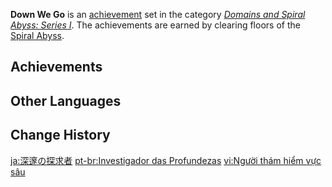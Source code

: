 {{Achievement Set Infobox
|primogems    = {{Achievement/Primogems|Down We Go}}
|total        = {{Achievement/Total|Down We Go}}
|category     = Domains and Spiral Abyss: Series I
}}
'''Down We Go''' is an [[achievement]] set in the category ''[[Domains and Spiral Abyss: Series I]]''. The achievements are earned by clearing floors of the [[Spiral Abyss]].

==Achievements==
{{Achievements by Category Table|Down We Go}}
<!--
==Notes==

==Trivia==
-->
==Other Languages==
{{Other Languages
|en      = Down We Go
|zhs     = 深邃的探究者
|zhs_rm  = Shēnsuì de Tànjiù Zhě
|zht     = 深邃的探究者
|zht_rm  = Shēnsuì de Tànjiù Zhě
|zh_tl   = Investigator of the Depths
|ja      = 深邃の探究者
|ja_rm   = Shinsui no Tankyuusha
|ja_tl   = Investigator of the Depths
|ko      = 심연의 탐구자
|ko_rm   = Simyeon-ui Tamguja
|ko_tl   = Investigator of the Abyss
|es      = Investigador de las profundidades
|es_tl   = Investigator of the Depths
|fr      = Vers les profondeurs et au-delà
|fr_tl   = To the Depths and Beyond
|fr_note = Refers to the [[Adventurers' Guild]]'s motto, {{fr|Vers les étoiles et au-delà !|tl=To the stars and beyond!}} equivalent to the English version "Ad astra abyssosque!".
|ru      = Мы идём ко дну
|ru_tl   = We Are Going to the Bottom
|th      = สำรวจลึกลงไปในแกนโลก
|th_rm   = 
|th_tl   = 
|vi      = Người thám hiểm vực sâu
|vi_tl   = Explorer of the Abyss
|de      = Tiefenforscher
|de_tl   = Depth Researcher
|id      = Penjelajah Kedalaman
|id_tl   = Deep Explorer
|pt      = Investigador das Profundezas
|pt_tl   = 
|tr      = Yer Altına İniyoruz
|tr_tl   = Below the Ground We Go
|it      = Verso le profondità e oltre
|it_tl   = 
}}

==Change History==
{{Change History|1.0}}
<!--
==References==
{{Reflist}}
-->

[[ja:深邃の探求者]]
[[pt-br:Investigador das Profundezas]]
[[vi:Người thám hiểm vực sâu]]